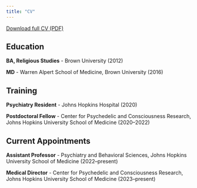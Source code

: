 ```yaml
---
title: "CV"
---
```


[Download full CV (PDF)](/pdfs/Nayak_CV.pdf)

## Education

**BA, Religious Studies** - Brown University (2012)

**MD** - Warren Alpert School of Medicine, Brown University (2016)


## Training

**Psychiatry Resident** - Johns Hopkins Hospital (2020)

**Postdoctoral Fellow** - Center for Psychedelic and Consciousness Research, Johns Hopkins University School of Medicine (2020–2022)


## Current Appointments

**Assistant Professor** - Psychiatry and Behavioral Sciences, Johns Hopkins University School of Medicine (2022–present)

**Medical Director** - Center for Psychedelic and Consciousness Research, Johns Hopkins University School of Medicine (2023–present)


